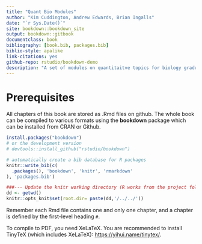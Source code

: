 ```yaml
--- 
title: "Quant Bio Modules"
author: "Kim Cuddington, Andrew Edwards, Brian Ingalls"
date: "`r Sys.Date()`"
site: bookdown::bookdown_site
output: bookdown::gitbook
documentclass: book
bibliography: [book.bib, packages.bib]
biblio-style: apalike
link-citations: yes
github-repo: rstudio/bookdown-demo
description: "A set of modules on quantitaitve topics for biology graduates"
---
```


#  Prerequisites

All chapters of this book are stored as .Rmd files on github. The whole book can be compiled to various formats using the **bookdown** package which can be installed from CRAN or Github.


```r
install.packages("bookdown")
# or the development version
# devtools::install_github("rstudio/bookdown")
```


```r
# automatically create a bib database for R packages
knitr::write_bib(c(
  .packages(), 'bookdown', 'knitr', 'rmarkdown'
), 'packages.bib')
```


```r
###--- Update the knitr working directory (R works from the project folder, knitr works in the rmd folder)
dd <- getwd()
knitr::opts_knit$set(root.dir= paste(dd,'/../../')) 


```
Remember each Rmd file contains one and only one chapter, and a chapter is defined by the first-level heading `#`.

To compile to PDF, you need XeLaTeX. You are recommended to install TinyTeX (which includes XeLaTeX): <https://yihui.name/tinytex/>.

